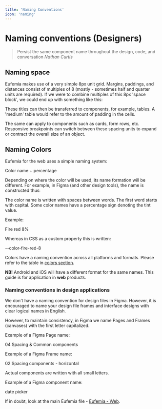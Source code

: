```yaml
---
title: 'Naming Conventions'
icon: 'naming'
---
```




# Naming conventions (Designers)

> Persist the same component name throughout the design, code, and conversation <cite>Nathan Curtis</cite>

## Naming space

Eufemia makes use of a very simple 8px unit grid. Margins, paddings, and distances consist of multiples of 8 (mostly - sometimes half and quarter units are required). If we were to combine multiples of this 8px 'space block', we could end up with something like this:

<InlineImg
  src={NamingSpace}
  caption="Naming space units"
  alt="Naming space units"
/>

These titles can then be transferred to components, for example, tables. A 'medium' table would refer to the amount of padding in the cells.

<InlineImg
  src={TablesSpace}
  caption="Applying space to tables"
  alt="Applying space to tables"
/>

The same can apply to components such as cards, form rows, etc. Responsive breakpoints can switch between these spacing units to expand or contract the overall size of an object.

## Naming Colors

Eufemia for the web uses a simple naming system:

<div className="typography-box">Color name + percentage</div>

Depending on where the color will be used, its name formation will be different. For example, in Figma (and other design tools), the name is constructed thus:

The color name is written with spaces between words. The first word starts with capital. Some color names have a percentage sign denoting the tint value.

Example:

<div className="typography-box">Fire red 8%</div>

Whereas in CSS as a custom property this is written:

<div className="typography-box">--color-fire-red-8</div>

Colors have a naming convention across all platforms and formats. Please refer to the table in [colors section](/quickguide-designer/colors).

**NB!** Android and iOS will have a different format for the same names. This guide is for application in **web** products.

### Naming conventions in design applications

We don't have a naming convention for design files in Figma. However, it is encouraged to name your design file frames and interface designs with clear logical names in English.

However, to maintain consistency, in Figma we name Pages and Frames (canvases) with the first letter capitalized.

Example of a Figma Page name:

<div className="typography-box">04 Spacing & Common components</div>

Example of a Figma Frame name:

<div className="typography-box">02 Spacing components - horizontal</div>

Actual components are written with all small letters.

Example of a Figma component name:

<div className="typography-box">date picker</div>

If in doubt, look at the main Eufemia file - [Eufemia - Web](https://www.figma.com/file/cdtwQD8IJ7pTeE45U148r1/Eufemia-Web?node-id=530%3A49).
